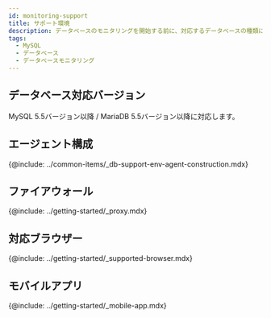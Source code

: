 ```yaml
---
id: monitoring-support
title: サポート環境
description: データベースのモニタリングを開始する前に、対応するデータベースの種類について確認してください。
tags:
  - MySQL
  - データベース
  - データベースモニタリング
---
```



<Desc name='MySQL' />

## データベース対応バージョン

MySQL 5.5バージョン以降 / MariaDB 5.5バージョン以降に対応します。

## エージェント構成

{@include: ../common-items/_db-support-env-agent-construction.mdx} 

## ファイアウォール

{@include: ../getting-started/_proxy.mdx}   

## 対応ブラウザー

{@include: ../getting-started/_supported-browser.mdx}  

## モバイルアプリ

{@include: ../getting-started/_mobile-app.mdx}  
